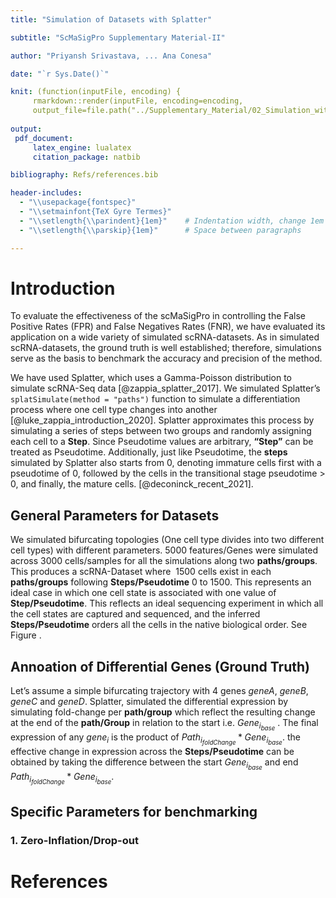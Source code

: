 ```yaml
---
title: "Simulation of Datasets with Splatter"

subtitle: "ScMaSigPro Supplementary Material-II"

author: "Priyansh Srivastava, ... Ana Conesa"

date: "`r Sys.Date()`"

knit: (function(inputFile, encoding) {
     rmarkdown::render(inputFile, encoding=encoding,
     output_file=file.path("../Supplementary_Material/02_Simulation_with_Splatter.pdf"))})
     
output:
 pdf_document:
     latex_engine: lualatex
     citation_package: natbib

bibliography: Refs/references.bib

header-includes:
  - "\\usepackage{fontspec}"
  - "\\setmainfont{TeX Gyre Termes}"
  - "\\setlength{\\parindent}{1em}"    # Indentation width, change 1em to your preference
  - "\\setlength{\\parskip}{1em}"      # Space between paragraphs

---
```


# Introduction
To evaluate the effectiveness of the scMaSigPro in controlling the False Positive Rates (FPR) and False Negatives Rates (FNR), we have evaluated its application on a wide variety of simulated scRNA-datasets. As in simulated scRNA-datasets, the ground truth is well established; therefore, simulations serve as the basis to benchmark the accuracy and precision of the method.

We have used Splatter, which uses a Gamma-Poisson distribution to simulate scRNA-Seq data [@zappia_splatter_2017]. We simulated Splatter's ```splatSimulate(method = "paths")``` function to simulate a differentiation process where one cell type changes into another [@luke_zappia_introduction_2020]. Splatter approximates this process by simulating a series of steps between two groups and randomly assigning each cell to a **Step**. Since Pseudotime values are arbitrary, **"Step"** can be treated as Pseudotime. Additionally, just like Pseudotime, the **steps** simulated by Splatter also starts from 0, denoting immature cells first with a pseudotime of 0, followed by the cells in the transitional stage pseudotime > 0, and finally, the mature cells.  [@deconinck_recent_2021].

## General Parameters for Datasets
We simulated bifurcating topologies (One cell type divides into two different cell types) with different parameters. $5000$ features/Genes were simulated across $3000$ cells/samples for all the simulations along two **paths/groups**. This produces a scRNA-Dataset where $~1500$ cells exist in each **paths/groups** following **Steps/Pseudotime** $0$ to $1500$. This represents an ideal case in which one cell state is associated with one value of **Step/Pseudotime**. This reflects an ideal sequencing experiment in which all the cell states are captured and sequenced, and the inferred **Steps/Pseudotime** orders all the cells in the native biological order. See Figure \ref{fig:ideal_bifurcating_path}.

\begin{figure}[!htbp]
\centering
\includegraphics[width=\textwidth]{Images/Fig1_Simulation_with_Splatter.png}
\caption{Ideal representation of native biological order. (A) Principal Components of bifurcating trajectory, where each cell is coloured by the associated Steps/Pseudotime. The length of the one path/group $~1500$ where each cell/sample is associated with one Steps/Pseudotime. (B) Each is coloured to represent a bifurcating trajectory}
\label{fig:ideal_bifurcating_path}
\end{figure}

## Annoation of Differential Genes (Ground Truth)

Let's assume a simple bifurcating trajectory with 4 genes *geneA*, *geneB*, *geneC* and *geneD*. Splatter, simulated the differential expression by simulating fold-change per **path/group** which reflect the resulting change at the end of the **path/Group** in relation to the start i.e. $Gene_{i_{base}}$ . The final expression of any $gene_i$ is the product of $Path_{i_{foldChange}} * Gene_{i_{base}}$. the effective change in expression across the **Steps/Pseudotime** can be obtained by taking the difference between the start $Gene_{i_{base}}$ and end $Path_{i_{foldChange}} * Gene_{i_{base}}$.


\begin{figure}[!htbp]
\centering
\includegraphics[width=\textwidth]{Images/Fig2_What_is_differentially_Expressed.png}
\caption{Ideal representation of native biological order. (A) Principal Components of bifurcating trajectory, where each cell is coloured by the associated Steps/Pseudotime. The length of the one path/group $~1500$ where each cell/sample is associated with one Steps/Pseudotime. (B) Each is coloured to represent a bifurcating trajectory}
\label{fig:what_is_differentially_expressed}
\end{figure}


## Specific Parameters for benchmarking

### 1. Zero-Inflation/Drop-out


# References

